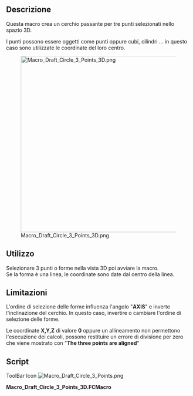 <languages/>
{{Macro/it
|Name=Macro Draft Circle 3 Points 3D
|Translate=Cerchio da 3 punti 3D
|Icon=Macro_Draft_Circle_3_Points.png
|Description=Crea un cerchio passante per tre punti selezionati nello spazio.
|Author=galou_breizh
|Version=01.00
|Date=2013-03-16
|FCVersion=All
|Download=[https://www.freecadweb.org/wiki/images/1/10/Macro_Draft_Circle_3_Points.png ToolBar Icon]
}}

==Descrizione==
Questa macro crea un cerchio passante per tre punti selezionati nello spazio 3D.

I punti possono essere oggetti come punti oppure cubi, cilindri ... in questo caso sono utilizzate le coordinate del loro centro.

[[File:Macro_Draft_Circle_3_Points_3D.png|480px]]

==Utilizzo==
Selezionare 3 punti o forme nella vista 3D poi avviare la macro.<br />
Se la forma è una linea, le coordinate sono date dal centro della linea.

==Limitazioni==

L'ordine di selezione delle forme influenza l'angolo "'''AXIS'''" e inverte l'inclinazione del cerchio. In questo caso, invertire o cambiare l'ordine di selezione delle forme.

Le coordinate '''X,Y,Z''' di valore '''0''' oppure un allineamento non permettono l'esecuzione dei calcoli, possono restituire un errore di divisione per zero che viene mostrato con "'''The three points are aligned'''"

==Script==

ToolBar Icon [[Image:Macro_Draft_Circle_3_Points.png]]

'''Macro_Draft_Circle_3_Points_3D.FCMacro'''

{{MacroCode|code=
# -*- coding: utf-8 -*-
# Create a circle from 3 points selected on the X, Y, Z map
# 04/03/2013
# From https://en.wikipedia.org/wiki/Circumscribed_circle#Cartesian_coordinates_from_cross-_and_dot-products
# Also see : https://math.stackexchange.com/questions/2658318/how-to-find-the-circumcenter-of-a-triangle-and-the-length-of-the-corresponding-r
# O=R/2S*(acosα⋅A+bcosβ⋅B+ccosγ⋅C)  ; R is circumradius, S is area of triangle
# 08/08/2014 PyQt4 and PySide

#OS: Windows Vista
#Word size: 32-bit
#Version: 0.14.3700 (Git)
#Branch: releases/FreeCAD-0-14
#Hash: 32f5aae0a64333ec8d5d160dbc46e690510c8fe1
#Python version: 2.6.2
#Qt version: 4.5.2
#Coin version: 3.1.0
#SoQt version: 1.4.1
#OCC version: 6.5.1

try:
    import PyQt4
    from PyQt4 import QtCore, QtGui
except Exception:
    import PySide
    from PySide import QtCore, QtGui
from math import pi, asin
import Draft, FreeCAD, FreeCADGui
from FreeCAD import Base

def errorDialog(msg):
    # Create a simple dialog QMessageBox
    # The first argument indicates the icon used: one of QtGui.QMessageBox.{NoIcon, Information, Warning, Critical, Question} 
    diag = QtGui.QMessageBox(QtGui.QMessageBox.Critical,u"Error Message",msg)
    diag.setWindowModality(QtCore.Qt.ApplicationModal)
    diag.exec_()

def affiche(x,y,z,r,angle):
    diag = QtGui.QMessageBox(QtGui.QMessageBox.Information,u"Coordinates",u"Coordinate X : "+str(x)+"\r\n"+u"Coordinate Y : "+str(y)+"\n"+u"Coordinate Z : "+str(z)+"\nRadius\t   : "+str(r)+"\nAngle\t   : "+str(angle))
    diag.setWindowModality(QtCore.Qt.ApplicationModal)
    diag.setWindowModality(QtCore.Qt.NonModal)
    diag.exec_()

# objects selected
sel = FreeCADGui.Selection.getSelection()
# If there are 3 selected points so...
if len(sel)==3 :
    # Assignment of variables
    P1 = sel[0].Shape.BoundBox.Center
    P2 = sel[1].Shape.BoundBox.Center
    P3 = sel[2].Shape.BoundBox.Center

    P1P2 = (P2 - P1).Length
    P2P3 = (P3 - P2).Length
    P3P1 = (P1 - P3).Length

    # Circle radius.
    l = ((P1 - P2).cross(P2 - P3)).Length
    try:
        #if l < 1e-8:
        #    errorDialog("The three points are aligned")
        r = P1P2 * P2P3 * P3P1 / 2 / l
    except:
        errorDialog("The three points are aligned")
    else:
        # Sphere center.
        a = P2P3**2 * (P1 - P2).dot(P1 - P3) / 2 / l**2
        b = P3P1**2 * (P2 - P1).dot(P2 - P3) / 2 / l**2
        c = P1P2**2 * (P3 - P1).dot(P3 - P2) / 2 / l**2
        P1.multiply(a)
        P2.multiply(b)
        P3.multiply(c)
        PC = P1 + P2 + P3

        # Creation of a circle
        pl = Base.Placement()
        v = (P1 - P2).cross(P3 - P2)
        v.normalize()
        axis = Base.Vector(0, 0, 1).cross(v)
        angle = asin(axis.Length) * 180 / pi
        axis.normalize()
        pl = Base.Placement(PC, axis, angle)
        Draft.makeCircle(r, placement=pl, face=False, support=None)
        # Displays the result in the windows
        affiche((PC.x),(PC.y),(PC.z),r,angle)
        # Displays the result in the FreeCAD report view
        #FreeCAD.Console.PrintMessage("Coordinate X : "+str(PC.x)+"\n")
        #FreeCAD.Console.PrintMessage("Coordinate Y : "+str(PC.y)+"\n")
        #FreeCAD.Console.PrintMessage("Coordinate Z : "+str(PC.z)+"\n")
        #FreeCAD.Console.PrintMessage("Radius       : "+str(r)+"\n")
        #FreeCAD.Console.PrintMessage("Angle        : "+str(angle)+"\n")
else:
    # If the condition is not met, repeat
    #FreeCAD.Console.PrintError("Select 3 points and repeat\n")
    errorDialog("Select 3 points and repeat\n")

}}